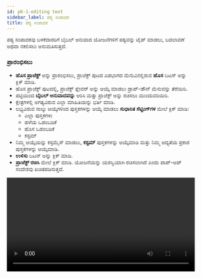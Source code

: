 ```yaml
---
id: p6-1-editing text
sidebar_label: ಪಠ್ಯ ಸಂಪಾದಕ
title: ಪಠ್ಯ ಸಂಪಾದಕ
---
```


ಪಠ್ಯ ಸಂಪಾದಕವು ಬಳಕೆದಾರರಿಗೆ ಬೈಬಲ್ ಅನುವಾದ ಯೋಜನೆಗಳಿಗೆ ಪಠ್ಯವನ್ನು ಟೈಪ್ ಮಾಡಲು, ಬದಲಾವಣೆ ಅಥವಾ ನಕಲಿಸಲು ಅನುಮತಿಸುತ್ತದೆ.

### ಪ್ರಾರಂಭಿಸಲು

- **ಹೊಸ ಪ್ರಾಜೆಕ್ಟ್** ಅನ್ನು ಪ್ರಾರಂಭಿಸಲು, ಪ್ರಾಜೆಕ್ಟ್ ಪುಟದ ಎಡಭಾಗದ ಮೆನುವಿನಲ್ಲಿರುವ **ಹೊಸ** ಬಟನ್ ಅನ್ನು ಕ್ಲಿಕ್ ಮಾಡಿ. 
- ಹೊಸ ಪ್ರಾಜೆಕ್ಟ್ ಪುಟದಲ್ಲಿ, ಪ್ರಾಜೆಕ್ಟ್ ಫ್ಲೇವರ್ ಅನ್ನು ಆಯ್ಕೆ ಮಾಡಲು ಡ್ರಾಪ್-ಡೌನ್ ಮೆನುವನ್ನು ತೆರೆಯಿರಿ. 
- ಪಟ್ಟಿಯಿಂದ **ಬೈಬಲ್ ಅನುವಾದವನ್ನು** ಆರಿಸಿ ಮತ್ತು ಪ್ರಾಜೆಕ್ಟ್ ಅನ್ನು ರಚಿಸಲು ಮುಂದುವರಿಯಿರಿ. 
- ಕ್ಷೇತ್ರಗಳಲ್ಲಿ ಅಗತ್ಯವಿರುವ ಎಲ್ಲಾ ಮಾಹಿತಿಯನ್ನು ಭರ್ತಿ ಮಾಡಿ. 
- ಲಭ್ಯವಿರುವ ನಾಲ್ಕು ಆಯ್ಕೆಗಳಿಂದ ಪುಸ್ತಕಗಳನ್ನು ಆಯ್ಕೆ ಮಾಡಲು **ಸುಧಾರಿತ ಸೆಟ್ಟಿಂಗ್‌ಗಳ** ಮೇಲೆ ಕ್ಲಿಕ್ ಮಾಡಿ: 
  - ಎಲ್ಲಾ ಪುಸ್ತಕಗಳು
  - ಹಳೆಯ ಒಡಂಬಡಿಕೆ 
  - ಹೊಸ ಒಡಂಬಡಿಕೆ 
  - ಕಸ್ಟಮ್ 
- ನಿಮ್ಮ ಆಯ್ಕೆಯನ್ನು ಕಸ್ಟಮೈಸ್ ಮಾಡಲು, **ಕಸ್ಟಮ್** ಪುಸ್ತಕಗಳನ್ನು ಆಯ್ಕೆಮಾಡಿ ಮತ್ತು ನಿಮ್ಮ ಆದ್ಯತೆಯ ಪ್ರಕಾರ ಪುಸ್ತಕಗಳನ್ನು ಆಯ್ಕೆಮಾಡಿ. 
- **ಉಳಿಸು** ಬಟನ್ ಅನ್ನು ಕ್ಲಿಕ್ ಮಾಡಿ. 
- **ಪ್ರಾಜೆಕ್ಟ್ ರಚಿಸಿ** ಮೇಲೆ ಕ್ಲಿಕ್ ಮಾಡಿ. ಯೋಜನೆಯನ್ನು ಯಶಸ್ವಿಯಾಗಿ ರಚಿಸಲಾಗಿದೆ ಎಂದು ಪಾಪ್-ಅಪ್ ಸಂದೇಶವು ಖಚಿತಪಡಿಸುತ್ತದೆ. 

<video controls src="/0.8.1/en_texteditor_create.mp4" width="100%" type="video/mov"/>

### ಪಠ್ಯ ಸಂಪಾದಕದಲ್ಲಿ ಕೆಲಸ ಮಾಡುವುದು

- ನೀವು ರಚಿಸಿದ **ಪ್ರಾಜೆಕ್ಟ್** ಅನ್ನು ತೆರೆಯಿರಿ; ಅದು **ಪಠ್ಯ ಸಂಪಾದಕ** ನೊಂದಿಗೆ ಪ್ರಾರಂಭವಾಗುತ್ತದೆ. 
- ಉಲ್ಲೇಖ ಸಂಪನ್ಮೂಲಗಳನ್ನು ಲೋಡ್ ಮಾಡಲು **ಹೊಸ ವಿನ್ಯಾಸ** ಗಾಗಿ ಐಕಾನ್ ಮೇಲೆ ಕ್ಲಿಕ್ ಮಾಡಿ.
- **ಹೊಸ ವಿನ್ಯಾಸದಲ್ಲಿ **ಸಂಪನ್ಮೂಲ ಆಯ್ಕೆ** ಐಕಾನ್ ಮೇಲೆ ಕ್ಲಿಕ್ ಮಾಡಿ.**
- ಲಭ್ಯವಿರುವ ಸಂಪನ್ಮೂಲಗಳ ಪಟ್ಟಿಯನ್ನು ಪ್ರದರ್ಶಿಸುವ **ಸಂಪನ್ಮೂಲ ಫಲಕ** ತೆರೆಯುತ್ತದೆ.
- **ಪುಸ್ತಕ, ಅಧ್ಯಾಯ ಮತ್ತು ಪದ್ಯ** ನಡುವೆ ಬದಲಾಯಿಸಲು **BCV ನ್ಯಾವಿಗೇಟರ್** ಬಳಸಿ. 
- ನೀವು **ಟೈಪ್ ಮಾಡಲು, ಬದಲಾವಣೆ ಅಥವಾ ನಕಲಿಸಲು** ಬಯಸುವ ಪದ್ಯವನ್ನು ಆಯ್ಕೆಮಾಡಿ.

<video controls src="/0.8.1/en_texteditor_working.mp4" width="100%" type="video/mov"/>

### ಪಠ್ಯ ಸಂಪಾದಕಕ್ಕಾಗಿ ಶಾರ್ಟ್‌ಕಟ್ ಕೀಗಳು

- **Ctrl+Z** – ರದ್ದುಗೊಳಿಸಿ 
- **Ctrl+y** – ಮತ್ತೆ ಮಾಡಿ 
- **Tab** - ಮುಂದಿನ ಪದ್ಯ 
- **Shift+Tab** – ಹಿಂದಿನ ಪದ್ಯ 
- **Ctrl+s** - ಉಳಿಸಿ

### ಪಠ್ಯ ಸಂಪಾದಕದಲ್ಲಿ ಫಾಂಟ್ ಹೊಂದಾಣಿಕೆಗಳು 

ಫಾಂಟ್ ಶೈಲಿಯನ್ನು ಬದಲಾಯಿಸಲು, ಸಂಪಾದಕದ ಮೇಲಿನ ಬಲ ಮೂಲೆಯಲ್ಲಿರುವ <img src="/0.8.1/en_font-style.png" width="30px" alt="fontstyle"/> ಐಕಾನ್ ಅನ್ನು ಕ್ಲಿಕ್ ಮಾಡಿ. 
ಫಾಂಟ್ ಗಾತ್ರವನ್ನು ಹೊಂದಿಸಲು, ಮೇಲಿನ ಬಲ ಮೂಲೆಯಲ್ಲಿರುವ <img src="/0.8.1/en_font-size.png" width="30px" alt="fontsize"/> ಐಕಾನ್ ಅನ್ನು ಕ್ಲಿಕ್ ಮಾಡಿ.

**ನ್ಯಾವಿಗೇಷನ್ ವೈಶಿಷ್ಟ್ಯವನ್ನು ಪರಿಶೀಲಿಸಲು [ಇಲ್ಲಿ ಕ್ಲಿಕ್ ಮಾಡಿ](../Text%20Bible%20Translation/p6-2-navigationlock.mdx)**

<!-- Commented these lines
<h3> ಈ ಆವೃತ್ತಿಯಲ್ಲಿ, ಈ ಕಾರ್ಯವು ಲಭ್ಯವಿಲ್ಲ </h3>

**ಎಡಿಟ್** ವೈಶಿಷ್ಟ್ಯವು **ಅನುವಾದ ಕಾಲಮ್‌ನ ಮೇಲಿನ ಎಡಭಾಗದಲ್ಲಿದೆ, **ಫೈಲ್** ವೈಶಿಷ್ಟ್ಯದ ಪಕ್ಕದಲ್ಲಿದೆ.

ಈ ಸಮಯದಲ್ಲಿ, **ಸ್ಕ್ರೈಬ್** ಕೇವಲ **S** ಸಂಪಾದನೆ ಅಥವಾ **ವಿಭಾಗದ ಶೀರ್ಷಿಕೆಗಳನ್ನು** ಬೆಂಬಲಿಸುತ್ತದೆ.

- ವಿಭಾಗದ ಶೀರ್ಷಿಕೆಯನ್ನು ಸೇರಿಸಲು ಪರದೆಯ ಮೇಲೆ **S** ಅಕ್ಷರದ ಮೇಲೆ ಕ್ಲಿಕ್ ಮಾಡಿ
- ವಿಭಾಗದ ಶಿರೋನಾಮೆಯನ್ನು ಹೈಲೈಟ್ ಮಾಡುವ ಉದಾಹರಣೆ ಚಿತ್ರವನ್ನು ತೋರಿಸಿ

<img src="/0.5.3/en_edit.png"  width="1000px" alt="notification"/> -->
